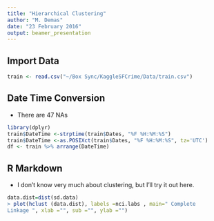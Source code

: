 ```yaml
---
title: "Hierarchical Clustering"
author: "M. Demas"
date: "23 February 2016"
output: beamer_presentation
---
```


## Import Data
```r
train <- read.csv("~/Box Sync/KaggleSFCrime/Data/train.csv")
```

## Date Time Conversion
- There are 47 NAs
```r
library(dplyr)
train$DateTime <-strptime(train$Dates, "%F %H:%M:%S")
train$DateTime <-as.POSIXct(train$Dates, "%F %H:%M:%S", tz='UTC')
df <- train %>% arrange(DateTime)
```

## R Markdown

-  I don't know very much about clustering, but I'll try it out here.
```r

data.dist=dist(sd.data)
> plot(hclust (data.dist), labels =nci.labs , main=" Complete
Linkage ", xlab ="", sub ="", ylab ="")
```
